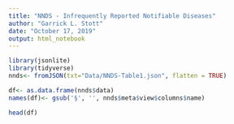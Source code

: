 ```yaml
---
title: "NNDS - Infrequently Reported Notifiable Diseases"
author: "Garrick L. Stott"
date: "October 17, 2019"
output: html_notebook
---
```


```r
library(jsonlite)
library(tidyverse)
nnds<- fromJSON(txt="Data/NNDS-Table1.json", flatten = TRUE) 

df<- as.data.frame(nnds$data)
names(df)<- gsub('§', '', nnds$meta$view$columns$name)

head(df)
```

```r
```

